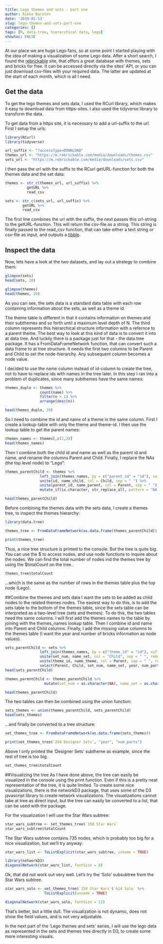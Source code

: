 ```yaml
---
title: Lego themes and sets - part one
author: Rikke Barsten
date: '2019-01-13'
slug: lego-themes-and-sets-part-one
categories: []
tags: [R, data.tree, hierarchical data, lego]
showtoc: FALSE
---
```


At our place we are huge Lego fans, so at some point I started playing with the idea of making a visualization of some Lego data. After a short search, I found the [rebrickable](https://rebrickable.com/) site, that offers a great database with themes, sets and bricks for free. It can be accessed directly via the sites' API, or you can just download csv-files with your required data. The latter are updated at the start of each month, which is all I need.

## Get the data
To get the lego themes and sets data, I used the RCurl library, which makes it easy to download data from https-sites. I also used the tidyverse library to transform the data.

To get data from a https site, it is necessary to add a url-suffix to the url. First I setup the urls:

```r
library(RCurl)
library(tidyverse)

url_suffix <- "?accessType=DOWNLOAD"
themes_url <- "https://m.rebrickable.com/media/downloads/themes.csv"
sets_url <- "https://m.rebrickable.com/media/downloads/sets.csv"

```

I then pass the url with the suffix to the RCurl getURL-function for both the themes data and the set data:

```r
themes <- str_c(themes_url, url_suffix) %>% 
          getURL %>%                         
          read_csv                          

sets <- str_c(sets_url, url_suffix) %>%
        getURL %>%
        read_csv
```

The first line combines the url with the suffix, the next passes this url-string to the getURL-function. This will return the csv-file as a string. This string is finally passed to the read_csv function, that can take either a text string or csv-file as input, and outputs a [tibble](https://cran.r-project.org/web/packages/tibble/vignettes/tibble.html).


## Inspect the data
Now, lets have a look at the two datasets, and lay out a strategy to combine them:
```r
glimpse(sets)
head(sets, 20)

glimpse(themes)
head(themes, 20)
```

As you can see, the sets data is a standard data table with each row containing information about the sets, as well as a theme id.

The theme table is different in that it contains information on themes and their subthemes and so forth until a maximum level depth of N. The third column represents this hierarchical structure information with a refernce to a parent theme. The best way to look at this kind of data is to convert it into at data tree. And luckily there is a package just for that - the data.tree package. It has a FromDataFrameNetwork function, that can convert such a data frame to at tree structure. It needs the first two columns to be Parent and Child to set the node-hierarchy. Any subsequent column becomes a node value.

I decided to use the name column instead of id-column to create the tree, not to have to replace ids with names in the tree later. In this step I ran into a problem of duplicates, since many subthemes have the same names:

```r
themes_duplo <- themes %>%
                count(name) %>%
                filter(n > 1) %>%
                arrange(desc(n))

head(themes_duplo, 20)
```

So I need to combine the id and name of a theme in the same column. First I create a lookup-table with only the theme and theme-id. I then use the lookup table to get the parent names: 

```r
themes_names <- themes[,c(1,2)]
head(themes_names)
```

Then I combine both the child id and name as well as the parent id and name, and rename the columns Parent and Child. Finally, I replace the NAs (the top level node) to "Lego":
```r
themes_parentChild <- themes %>%
                left_join(themes_names, by = c("parent_id" = "id"), suffix = c("_child", "_parent")) %>%
                unite(id, name_child, col = Child, sep = " ") %>%
                unite(parent_id, name_parent, col = Parent, sep = " ") %>%
                mutate_if(is.character, str_replace_all, pattern = "NA NA", replacement = "Lego")

head(themes_parentChild)
```

Before combining the themes data with the sets data, I create a themes tree, to inspect the themes hierarchy:

```r
library(data.tree)

themes_tree <- FromDataFrameNetwork(as.data.frame(themes_parentChild))

print(themes_tree)
```
Thus, a nice tree structure is printed to the console. But the tree is quite big. You can use the \$ to access nodes, and use node functions to inquire about the nodes. We can find the total number of nodes ind the themes tree by using the \$totalCount on the tree..

```r
themes_tree$totalCount
```

...which is the same as the number of rows in the themes table plus the top node (Lego).

##Combine the themes and sets data
I want the sets to be added as child nodes to the related themes nodes. The easiest way to do this, is to add the sets table to the bottom of the themes table, since the sets table can be interpreted as a two-level tree (sets and themes). To do this, the two tables need the same columns. I will first add the themes names to the table by joining with the themes_names lookup table. Then I combine id and name into Parent and Child columns. Finally, I add the missing value columns to the themes table (I want the year and number of bricks information as node values). 


```r
sets_parentChild <- sets %>%
                left_join(themes_names, by = c("theme_id" = "id"), suffix = c("_set", "_theme")) %>%
                unite(set_num, name_set, col = "Child", sep = " ", remove = FALSE) %>%
                unite(theme_id, name_theme, col = Parent, sep = " ", remove = TRUE) %>%
                select(Parent, Child, set_num, name_set, year, num_parts)
head(sets_parentChild)

themes_parentChild <- themes_parentChild %>%
                  mutate(set_num = as.character(NA), name_set = as.character(NA), year = as.numeric(NA), num_parts = as.numeric(NA))

head(themes_parentChild)
```

The two tables can then be combined using the union function:
```r
sets_themes <- union(themes_parentChild, sets_parentChild)
head(sets_themes)
```

...and finally be converted to a tree structure:
```r
set_themes_tree <- FromDataFrameNetwork(as.data.frame(sets_themes))

print(set_themes_tree$`204 Designer Sets`, "year", "num_parts")
```
Above I only printed the 'Designer Sets' subtheme as example, since the rest of tree is too big.
```r
set_themes_tree$totalCount
```

##Visualizing the tree
As I have done above, the tree can easily be visualized in the console using the print function. Even if this is a pretty neat representation of the tree, it is quite limited. To create some nice visualizations, there is the networkD3 package, that uses some of the D3 javascript library to create network visualizations. The visualizations cannot take at tree as direct input, but the tree can easily be converted to a list, that can be used with the package.

For the visualization I will use the Star Wars subtree:
```r
star_wars_subtree <- set_themes_tree$`158 Star Wars`
star_wars_subtree$totalCount
```

The Star Wars subtree contains 735 nodes, which is probably too big for a nice visualization, but we'll try anyway:
```r
star_wars_list <- ToListExplicit(star_wars_subtree, unname = TRUE)

library(networkD3)
diagonalNetwork(star_wars_list, fontSize = 8)
```

Ok, that did not work out very well. Let's try the 'Solo' subsubtree from the Star Wars subtree.
```r
star_wars_solo <- set_themes_tree$`158 Star Wars`$`624 Solo` %>%
                  ToListExplicit(unname = TRUE)

diagonalNetwork(star_wars_solo, fontSize = 12)
```

That's better, but a little dull. The visualization is not dynamic, does not show the field values, and is not very adjustable.

In the next part of the 'Lego themes and sets' series, I will use the lego data as represented in the sets and themes tree directly in D3, to create some more interesting visuals.